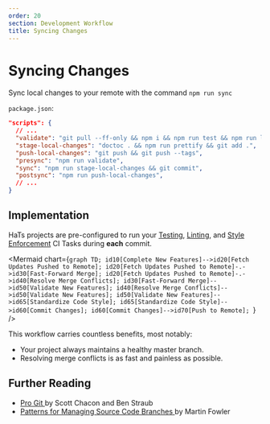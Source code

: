 ```yaml
---
order: 20
section: Development Workflow
title: Syncing Changes
---
```



# Syncing Changes

Sync local changes to your remote with the command `npm run sync`

`package.json`:

```json
"scripts": {
  // ...
  "validate": "git pull --ff-only && npm i && npm run test && npm run lint",
  "stage-local-changes": "doctoc . && npm run prettify && git add .",
  "push-local-changes": "git push && git push --tags",
  "presync": "npm run validate",
  "sync": "npm run stage-local-changes && git commit",
  "postsync": "npm run push-local-changes",
  // ...
}
```

## Implementation

HaTs projects are pre-configured to run your [Testing](/docs/development-workflow/testing), [Linting](/docs/development-workflow/linting), and [Style Enforcement](/docs/development-workflow/enforcing-style) CI Tasks during **each** commit.

<Mermaid
	chart={`graph TD;
  id10[Complete New Features]-->id20[Fetch Updates Pushed to Remote];
  id20[Fetch Updates Pushed to Remote]-.->id30[Fast-Forward Merge];
  id20[Fetch Updates Pushed to Remote]-.->id40[Resolve Merge Conflicts];
  id30[Fast-Forward Merge]-->id50[Validate New Features];
  id40[Resolve Merge Conflicts]-->id50[Validate New Features];
  id50[Validate New Features]-->id65[Standardize Code Style];
  id65[Standardize Code Style]-->id60[Commit Changes];
  id60[Commit Changes]-->id70[Push to Remote];
`}
/>

This workflow carries countless benefits, most notably:

- Your project always maintains a healthy master branch.
- Resolving merge conflicts is as fast and painless as possible.

## Further Reading

- <a target="_blank" href="https://git-scm.com/book/en/v2">
  	Pro Git
  </a> by Scott Chacon and Ben Straub
- <a
  	target="_blank"
  	href="https://martinfowler.com/articles/branching-patterns.html">
  	Patterns for Managing Source Code Branches
  </a> by Martin Fowler
